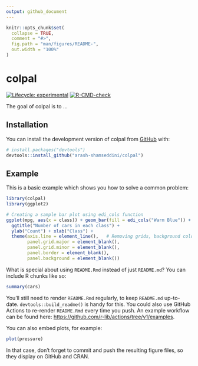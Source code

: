 ```yaml
---
output: github_document
---
```


<!-- README.md is generated from README.Rmd. Please edit that file -->

```r
knitr::opts_chunk$set(
  collapse = TRUE,
  comment = "#>",
  fig.path = "man/figures/README-",
  out.width = "100%"
)
```

# colpal

<!-- badges: start -->
[![Lifecycle: experimental](https://img.shields.io/badge/lifecycle-experimental-orange.svg)](https://lifecycle.r-lib.org/articles/stages.html#experimental)
[![R-CMD-check](https://github.com/arash-shamseddini/colpal/actions/workflows/R-CMD-check.yaml/badge.svg)](https://github.com/arash-shamseddini/colpal/actions/workflows/R-CMD-check.yaml)
<!-- badges: end -->

The goal of colpal is to ...

## Installation

You can install the development version of colpal from [GitHub](https://github.com/) with:

``` r
# install.packages("devtools")
devtools::install_github("arash-shamseddini/colpal")
```

## Example

This is a basic example which shows you how to solve a common problem:

```r
library(colpal)
library(ggplot2)

# Creating a sample bar plot using edi_cols function
ggplot(mpg, aes(x = class)) + geom_bar(fill = edi_cols("Warm Blue")) + # Using Warm Blue (as EDI Primary color)
  ggtitle("Number of cars in each class") +
  ylab("Count") + xlab("Class") +                                                   
  theme(axis.line = element_line(),   # Removing grids, background color & borders
        panel.grid.major = element_blank(),
        panel.grid.minor = element_blank(),
        panel.border = element_blank(),
        panel.background = element_blank())
```

What is special about using `README.Rmd` instead of just `README.md`? You can include R chunks like so:

```r
summary(cars)
```

You'll still need to render `README.Rmd` regularly, to keep `README.md` up-to-date. `devtools::build_readme()` is handy for this. You could also use GitHub Actions to re-render `README.Rmd` every time you push. An example workflow can be found here: <https://github.com/r-lib/actions/tree/v1/examples>.

You can also embed plots, for example:

```r
plot(pressure)
```

In that case, don't forget to commit and push the resulting figure files, so they display on GitHub and CRAN.
